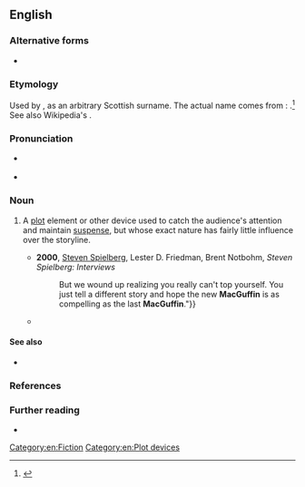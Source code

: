 ==English==
{{was wotd|2008|March|30}}

===Alternative forms===
* {{alter|en|McGuffin}}

===Etymology===
Used by {{w|Alfred Hitchcock}}, as an arbitrary Scottish surname. The actual name comes from {{w|Ulster}}: {{af|en|Mc-|t1=son of|dubh|t2=black|lang2=ga|Fionn|lang3=ga|lit3=fairheaded}}.<ref>{{cite-web|entry=Mag DHUIBHFINN|work=Irish Names and Surnames|url=http://www.libraryireland.com/names/mag/mag-dhuibhfinn.php}}</ref>
See also Wikipedia's {{w|MacGuffin#History_and_use|''MacGuffin § History and use''}}.

===Pronunciation===
* {{a|RP|US}} {{IPA|en|/məˈɡʌf.ɪn/}}
* {{audio|en|en-us-MacGuffin.ogg|Audio (US)}}

===Noun===
{{en-noun}}

# {{lb|en|narratology}} A [[plot]] element or other device used to catch the audience's attention and maintain [[suspense]], but whose exact nature has fairly little influence over the storyline.
#* '''2000''', [[w:Steven Spielberg|Steven Spielberg]], Lester D. Friedman, Brent Notbohm, ''Steven Spielberg: Interviews''
#*: {{quote|en|" {{...}} But we wound up realizing you really can't top yourself. You just tell a different story and hope the new '''MacGuffin''' is as compelling as the last '''MacGuffin'''."}}
#* {{quote-book|en|2005|[[w:Thomas Disch|Thomas M. Disch]]|On SF|text=A paleontologist lately returned from an expedition to Wyoming, where he unearthed the bones of the first brontosaurus (and supplied guns to the Indians on behalf of the Foreign Office, which had succeeded in its policy of balkanizing the North American continent) Mallory comes into possession of the '''MacGuffin''' during a Derby Day encounter with Byron's daughter (and Babbage's protégée) Ada. Thereafter he is hounded by a whole rogue's gallery of villains bent on reclaiming the '''MacGuffin'''.}}

====See also====
* {{l|en|red herring}}

===References===
<references/>

===Further reading===
* {{pedia}}

[[Category:en:Fiction]]
[[Category:en:Plot devices]]